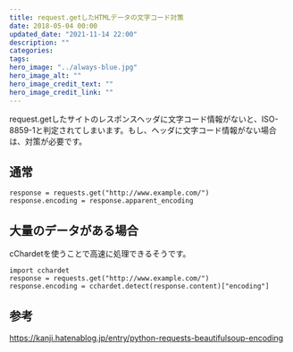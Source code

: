 ```yaml
---
title: request.getしたHTMLデータの文字コード対策
date: 2018-05-04 00:00
updated_date: "2021-11-14 22:00"
description: ""
categories:
tags:
hero_image: "../always-blue.jpg"
hero_image_alt: ""
hero_image_credit_text: ""
hero_image_credit_link: ""
---
```

request.getしたサイトのレスポンスヘッダに文字コード情報がないと、ISO-8859-1と判定されてしまいます。もし、ヘッダに文字コード情報がない場合は、対策が必要です。

## 通常

```
response = requests.get("http://www.example.com/")
response.encoding = response.apparent_encoding
```

## 大量のデータがある場合

cChardetを使うことで高速に処理できるそうです。

```
import cchardet
response = requests.get("http://www.example.com/")
response.encoding = cchardet.detect(response.content)["encoding"]
```

## 参考
https://kanji.hatenablog.jp/entry/python-requests-beautifulsoup-encoding